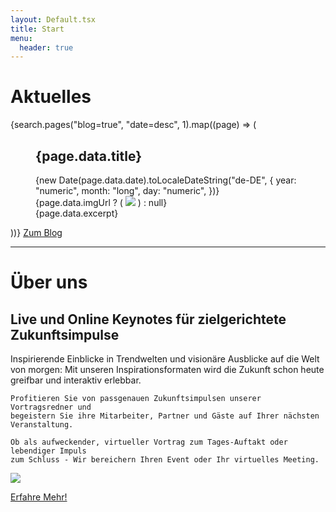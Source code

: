 ```yaml
---
layout: Default.tsx
title: Start
menu:
  header: true
---
```


# Aktuelles

<div>
  {search.pages("blog=true", "date=desc", 1).map((page) => (
    <figure class="">
      <div class="flex justify-between flex-wrap mb-1 items-end">
        <h2 class="text-3xl font-light text-primary dark:text-primary-dark">
          {page.data.title}
        </h2>
        <span>
          {new Date(page.data.date).toLocaleDateString("de-DE", {
            year: "numeric",
            month: "long",
            day: "numeric",
          })}
        </span>
      </div>
      <div class="border-solid border-2 border-gray-600 dark:border-gray-400 no-underline">
        {page.data.imgUrl ? (
          <img class="w-full" src={page.data.imgUrl} />
        ) : null}
        <div class="m-3">{page.data.excerpt}</div>
      </div>
    </figure>
  ))}
  <a class="btn btn-primary mt-2" href="/blog/page/1">Zum Blog</a>
</div>

<hr />

# Über uns
## Live und Online Keynotes für zielgerichtete Zukunftsimpulse

<div class="flex flex-col md:flex-row flex-break">
  <div>
    Inspirierende Einblicke in Trendwelten und visionäre Ausblicke auf die Welt von
    morgen: Mit unseren Inspirationsformaten wird die Zukunft schon heute greifbar
    und interaktiv erlebbar.

    Profitieren Sie von passgenauen Zukunftsimpulsen unserer Vortragsredner und
    begeistern Sie ihre Mitarbeiter, Partner und Gäste auf Ihrer nächsten
    Veranstaltung.

    Ob als aufweckender, virtueller Vortrag zum Tages-Auftakt oder lebendiger Impuls
    zum Schluss - Wir bereichern Ihren Event oder Ihr virtuelles Meeting.
  </div>

  ![](/media/images/lecture-g3ac5ad732_1280.webp)

</div>

<a class="btn btn-primary" href="/ueber-uns">Erfahre Mehr!</a>
